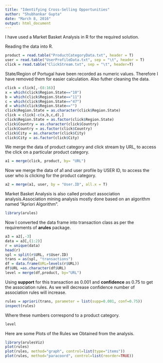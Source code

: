 ```yaml
---
title: "Identifying Cross-Selling Opportunities"
author: "Shubhankar Gupta"
date: "March 8, 2016"
output: html_document
---
```

I have used a Market Basket Analysis in R for the required solution.

Reading the data into R.
```r
product = read.table("ProductCategoryData.txt", header = T)
user = read.table("UserProfileData.txt", sep = "\t", header = T)
click = read.table("ClickStream.txt", sep = "\t", header=T)
```

State/Region of Portugal have been recorded as numeric values. Therefore I have removed them for easier calculation. Also futher cleaning the data.
```r
click = click[,-(8:16)]
x = which(click$Region.State=="10")
b = which(click$Region.State=="11")
c = which(click$Region.State=="47")
d = which(click$Region.State=="")
click$Region.State = as.character(click$Region.State)
click = click[-c(x,b,c,d),]
click$Region.State = as.factor(click$Region.State)
click$Country = as.character(click$Country)
click$Country = as.factor(click$Country)
click$City = as.character(click$City)
click$City = as.factor(click$City)
```

We merge the data of product category and click stream by URL, to access the click on a particular product category.
```r
a1 = merge(click, product, by= "URL")
```

Now we merge the data of a1 and user profile by USER ID, to access the user who is clicking for the product category.
```r
a2 = merge(a1, user, by = "User.ID", all.x = T)
```

Market Basket Analysis is also called product association analysis.Association mining analysis mostly done based on an algorithm named "Apriori Algorithm".

```r
library(arules)
```

Now I converted the data frame into transaction class as per the requirements of **arules** package.
```r
a3 = a2[,-3]
data = a3[,(1:2)]
r = unique(data)
head(r)
spl = split(r$URL, r$User.ID)
trans = as(spl, "transactions")
df = data.frame(URL=levels(r$URL))
df$URL =as.character(df$URL)
level = merge(df,product, by="URL")
```

Using **support** for this transaction as 0.001 and **confidence** as 0.75 to get the association rules. As we will decrease confidence number of association rules will increase.
```r
rules = apriori(trans, parameter = list(supp=0.001, conf=0.75))
inspect(rules)
```

Where these numbers correspond to a product category.
```r
level
```

Here are some Plots of the Rules we Obtained from the analysis.
```r
library(arulesViz)
plot(rules)
plot(rules, method="graph", control=list(type="items"))
plot(rules, method="paracoord", control=list(reorder=TRUE))

```


